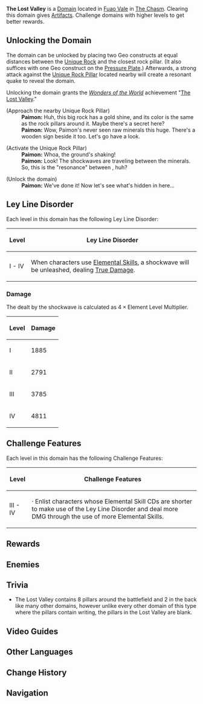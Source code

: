 {{Domain Infobox
|image        = Domain The Lost Valley.png
|type         = Blessing
|description  = The ancient ritual grounds were buried beneath the earth amidst a cataclysm that tore heaven and earth asunder before being uplifted by the descent of an alien object, and finally unveiled by a destructive battle that resulted from a betrayal. Nonetheless, those who once frequented this place are no more.
|region       = Liyue
|area         = The Chasm
|subarea      = Fuao Vale
|requiredAR   = 30/35/40/45
|recLevel     = 59/69/80/90
|recElements  = Pyro,Electro,Geo,Anemo
}}
'''The Lost Valley''' is a [[Domain]] located in [[Fuao Vale]] in [[The Chasm]]. Clearing this domain gives [[Artifacts]]. Challenge domains with higher levels to get better rewards.

==Unlocking the Domain==
The domain can be unlocked by placing two Geo constructs at equal distances between the [[Unique Rock]] and the closest rock pillar. (It also suffices with one Geo construct on the [[Pressure Plate]].) Afterwards, a strong attack against the [[Unique Rock Pillar]] located nearby will create a resonant quake to reveal the domain.

Unlocking the domain grants the ''[[Wonders of the World]]'' achievement "[[The Lost Valley (Achievement)|The Lost Valley]]."

{{Dialogue start}}
;(Approach the nearby Unique Rock Pillar)
:'''Paimon:''' Huh, this big rock has a gold shine, and its color is the same as the rock pillars around it. Maybe there's a secret here?
:'''Paimon:''' Wow, Paimon's never seen raw minerals this huge. There's a wooden sign beside it too. Let's go have a look.

;(Activate the Unique Rock Pillar)
:'''Paimon:''' Whoa, the ground's shaking!
:'''Paimon:''' Look! The shockwaves are traveling between the minerals. So, this is the "resonance" between {{Color|buzzword|Geo Constructs}}, huh?

;(Unlock the domain)
:'''Paimon:''' We've done it! Now let's see what's hidden in here...
{{Dialogue end}}

==Ley Line Disorder==
Each level in this domain has the following Ley Line Disorder:
{| class="wikitable" style="text-align:center;"
!Level
!Ley Line Disorder
|-
!I - IV
|When characters use [[Elemental Skill]]s, a shockwave will be unleashed, dealing [[True Damage]].
|}

===Damage===
{{See also|Level Scaling/Reaction#Level Multiplier}}
The {{Color|True Physical DMG}} dealt by the shockwave is calculated as <math>4 \times \text{Element Level Multiplier}</math>.

{| class="wikitable" style="text-align: center;"
! Level !! Damage
|-
! I
| 1885
|-
! II
| 2791
|-
! III
| 3785
|-
! IV
| 4811
|}

==Challenge Features==
Each level in this domain has the following Challenge Features:
{| class="wikitable"
!Level
!Challenge Features
|-
!III - IV
|· Enlist characters whose Elemental Skill CDs are shorter to make use of the Ley Line Disorder and deal more DMG through the use of more Elemental Skills.
|}

==Rewards==
{{Domain Levels/Blessing
|sets=Martial Artist, Gambler, Vermillion Hereafter, Echoes of an Offering
|level=4
}}

==Enemies==
{{Domain Enemies
|header=Machine Nest I
|objective=Defeat 2 opponents within 360 seconds
|enemies=Ruin Guard,Ruin Destroyer
}}
{{Domain Enemies
|header=Machine Nest II
|objective=Defeat 4 opponents within 360 seconds
|enemies=Ruin Guard,Ruin Scout,Ruin Cruiser,Ruin Destroyer
}}
{{Domain Enemies
|header=Machine Nest III
|objective=Defeat 5 opponents within 360 seconds
|enemies=Ruin Scout,Ruin Cruiser*2,Ruin Destroyer*2
}}
{{Domain Enemies
|header=Machine Nest IV
|objective=Defeat 3 opponents within 360 seconds
|enemies=Ruin Grader,Ruin Cruiser,Ruin Destroyer
}}

==Trivia==
* The Lost Valley contains 8 pillars around the battlefield and 2 in the back like many other domains, however unlike every other domain of this type where the pillars contain writing, the pillars in the Lost Valley are blank.

==Video Guides==
{{EVT
|video1   = https://youtu.be/YdoSfx1Yewk
|caption1 = How to Unlock The Lost Valley domain at Fuao Vale Chasm

|video2   = https://youtu.be/5JSgCF2Dm9w
|caption2 = Unlock The Lost Valley Domain Guide
}}

==Other Languages==
{{Other Languages
|en      = The Lost Valley
|zhs     = 岩中幽谷
|zhs_rm  = Yánzhōng Yōugǔ
|zht     = 岩中幽谷
|zht_rm  = Yánzhōng Yōugǔ
|zh_tl   = Secluded Valley in the Rock
|ja      = 山間幽谷
|ja_rm   = Sankan Yuukoku
|ja_tl   = Secluded Valley Among the Mountains
|ko      = {{tt|암중협곡|岩中峽谷}}
|ko_rm   = Amjung Hyeopgok
|ko_tl   = Canyon in the Rock
|es      = Valle entre montañas
|es_tl   = Valley Amidst Mountains
|fr      = Vallée recluse
|fr_tl   = Secluded Valley
|ru      = Затерянная долина
|ru_tl   = The Lost Valley
|th      = หุบเขากลางศิลา
|th_rm   = 
|th_tl   = 
|vi      = {{tt|Vực|域}} Sâu {{tt|Nham Thạch|岩石}}
|vi_tl   = 
|de      = Mysteriöse Felsenklamm
|de_tl   = Mysterious Cliff Ravine
|id      = The Lost Valley
|pt      = Vale Perdido
|pt_tl   = 
}}

==Change History==
{{Change History|2.6}}

==Navigation==
{{Domain Navbox|Permanent}}
